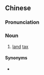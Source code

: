 {{also|田赋}}
==Chinese==
{{zh-forms|s=田赋}}

===Pronunciation===
{{zh-pron
|m=tiánfù
|c=tin4 fu3
|mn=tiân-hù
|cat=n
}}

===Noun===
{{zh-noun}}

# [[land]] [[tax]]

====Synonyms====
* {{zh-l|土地稅}}